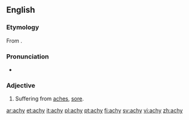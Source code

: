==English==

===Etymology===
From {{suffix|ache|y}}.

===Pronunciation===
* {{IPA|/eɪki/}}

===Adjective===
{{en-adj|ach|ier}}

# Suffering from [[ache]]s, [[sore]].

[[ar:achy]]
[[et:achy]]
[[it:achy]]
[[pl:achy]]
[[pt:achy]]
[[fi:achy]]
[[sv:achy]]
[[vi:achy]]
[[zh:achy]]